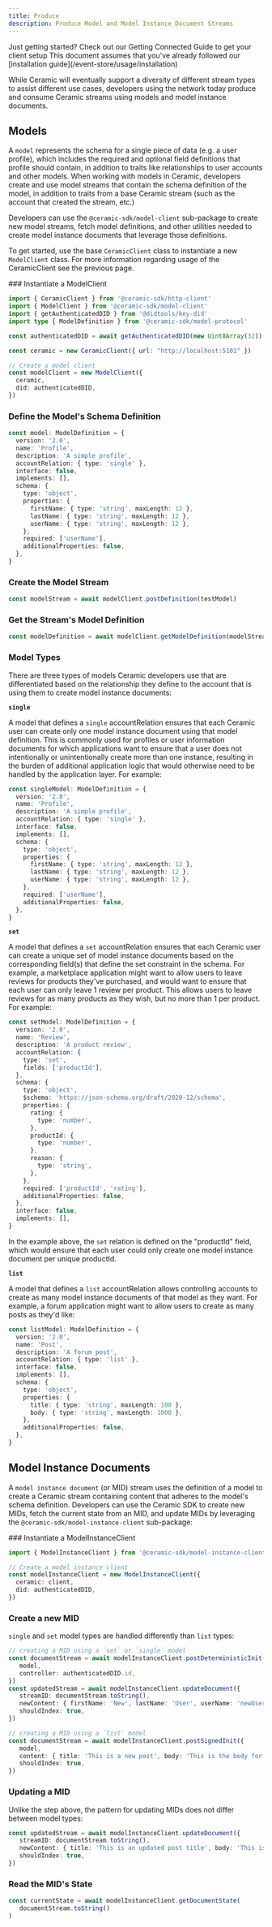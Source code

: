 ```yaml
---
title: Produce
description: Produce Model and Model Instance Document Streams
---
```



<Callout>
  Just getting started? Check out our Getting Connected Guide to get your client setup This document
  assumes that you've already followed our [installation guide](/event-store/usage/installation)
</Callout>

While Ceramic will eventually support a diversity of different stream types to assist different use cases, developers using the network today produce and consume Ceramic streams using models and model instance documents.

## Models

A `model` represents the schema for a single piece of data (e.g. a user profile), which includes the required and optional field definitions that profile should contain, in addition to traits like relationships to user accounts and other models. When working with models in Ceramic, developers create and use model streams that contain the schema definition of the model, in addition to traits from a base Ceramic stream (such as the account that created the stream, etc.) 

Developers can use the `@ceramic-sdk/model-client` sub-package to create new model streams, fetch model definitions, and other utilities needed to create model instance documents that leverage those definitions.

To get started, use the base `CeramicClient` class to instantiate a new `ModelClient` class. For more information regarding usage of the CeramicClient see the previous page.

<Steps>
### Instantiate a ModelClient

```typescript
import { CeramicClient } from '@ceramic-sdk/http-client'
import { ModelClient } from '@ceramic-sdk/model-client'
import { getAuthenticatedDID } from '@didtools/key-did'
import type { ModelDefinition } from '@ceramic-sdk/model-protocol'

const authenticatedDID = await getAuthenticatedDID(new Uint8Array(32))

const ceramic = new CeramicClient({ url: "http://localhost:5101" })

// Create a model client
const modelClient = new ModelClient({
  ceramic,
  did: authenticatedDID,
})
```

### Define the Model's Schema Definition

```typescript
const model: ModelDefinition = {
  version: '2.0',
  name: 'Profile',
  description: 'A simple profile',
  accountRelation: { type: 'single' },
  interface: false,
  implements: [],
  schema: {
    type: 'object',
    properties: {
      firstName: { type: 'string', maxLength: 12 },
      lastName: { type: 'string', maxLength: 12 },
      userName: { type: 'string', maxLength: 12 },
    },
    required: ['userName'],
    additionalProperties: false,
  },
}
```

### Create the Model Stream

```typescript
const modelStream = await modelClient.postDefinition(testModel)
```

### Get the Stream's Model Definition

```typescript
const modelDefinition = await modelClient.getModelDefinition(modelStream)
```
</Steps>

### Model Types

There are three types of models Ceramic developers use that are differentiated based on the relationship they define to the account that is using them to create model instance documents:

**`single`**

A model that defines a `single` accountRelation ensures that each Ceramic user can create only one model instance document using that model definition. This is commonly used for profiles or user information documents for which applications want to ensure that a user does not intentionally or unintentionally create more than one instance, resulting in the burden of additional application logic that would otherwise need to be handled by the application layer. For example:

```typescript
const singleModel: ModelDefinition = {
  version: '2.0',
  name: 'Profile',
  description: 'A simple profile',
  accountRelation: { type: 'single' },
  interface: false,
  implements: [],
  schema: {
    type: 'object',
    properties: {
      firstName: { type: 'string', maxLength: 12 },
      lastName: { type: 'string', maxLength: 12 },
      userName: { type: 'string', maxLength: 12 },
    },
    required: ['userName'],
    additionalProperties: false,
  },
}
```

**`set`**

A model that defines a `set` accountRelation ensures that each Ceramic user can create a unique set of model instance documents based on the corresponding field(s) that define the set constraint in the schema. For example, a marketplace application might want to allow users to leave reviews for products they've purchased, and would want to ensure that each user can only leave 1 review per product. This allows users to leave reviews for as many products as they wish, but no more than 1 per product. For example:

```typescript
const setModel: ModelDefinition = {
  version: '2.0',
  name: 'Review',
  description: 'A product review',
  accountRelation: {
    type: 'set',
    fields: ['productId'],
  },
  schema: {
    type: 'object',
    $schema: 'https://json-schema.org/draft/2020-12/schema',
    properties: {
      rating: {
        type: 'number',
      },
      productId: {
        type: 'number',
      },
      reason: {
        type: 'string',
      },
    },
    required: ['productId', 'rating'],
    additionalProperties: false,
  },
  interface: false,
  implements: [],
}
```

In the example above, the `set` relation is defined on the "productId" field, which would ensure that each user could only create one model instance document per unique productId.

**`list`**

A model that defines a `list` accountRelation allows controlling accounts to create as many model instance documents of that model as they want. For example, a forum application might want to allow users to create as many posts as they'd like:

```typescript
const listModel: ModelDefinition = {
  version: '2.0',
  name: 'Post',
  description: 'A forum post',
  accountRelation: { type: 'list' },
  interface: false,
  implements: [],
  schema: {
    type: 'object',
    properties: {
      title: { type: 'string', maxLength: 100 },
      body: { type: 'string', maxLength: 1000 },
    },
    additionalProperties: false,
  },
}
```

## Model Instance Documents

A `model instance document` (or MID) stream uses the definition of a model to create a Ceramic stream containing content that adheres to the model's schema definition. Developers can use the Ceramic SDK to create new MIDs, fetch the current state from an MID, and update MIDs by leveraging the `@ceramic-sdk/model-instance-client` sub-package:

<Steps>
### Instantiate a ModelInstanceClient

```typescript
import { ModelInstanceClient } from '@ceramic-sdk/model-instance-client'

// Create a model instance client
const modelInstanceClient = new ModelInstanceClient({
  ceramic: client,
  did: authenticatedDID,
})
```

### Create a new MID

`single` and `set` model types are handled differently than `list` types:

```typescript
// creating a MID using a `set` or `single` model 
const documentStream = await modelInstanceClient.postDeterministicInit({
   model,
   controller: authenticatedDID.id,
})
const updatedStream = await modelInstanceClient.updateDocument({
   streamID: documentStream.toString(),
   newContent: { firstName: 'New', lastName: 'User', userName: 'newUser1' },
   shouldIndex: true,
})

// creating a MID using a `list` model
const documentStream = await modelInstanceClient.postSignedInit({
   model,
   content: { title: 'This is a new post', body: 'This is the body for a new post' },
   shouldIndex: true,
})
```

### Updating a MID

Unlike the step above, the pattern for updating MIDs does not differ between model types:

```typescript
const updatedStream = await modelInstanceClient.updateDocument({
   streamID: documentStream.toString(),
   newContent: { title: 'This is an updated post title', body: 'This is an updated post body' },
   shouldIndex: true,
})
```

### Read the MID's State

```typescript
const currentState = await modelInstanceClient.getDocumentState(
   documentStream.toString()
)
```
</Steps>